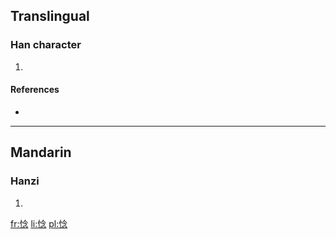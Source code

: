 ==Translingual==

===Han character===
{{Han char|rn=61|rad=心|as=08|sn=11|four=|canj=心人戈心 (POIP)}}

# {{defn|Han|sort=心08}}

====References====
* {{Han ref|kx=0391.030|dkj=10806|dj=0725.150|hdz=42317.070|uh=60D7|ud=24791}}

----

==Mandarin==

===Hanzi===
{{cmn-hanzi|pin=[[niē]] ([[nie1]])|wg=nieh<sup>1</sup>}}

# {{defn|lang=cmn|sort=心08}}

[[fr:惗]]
[[li:惗]]
[[pl:惗]]
